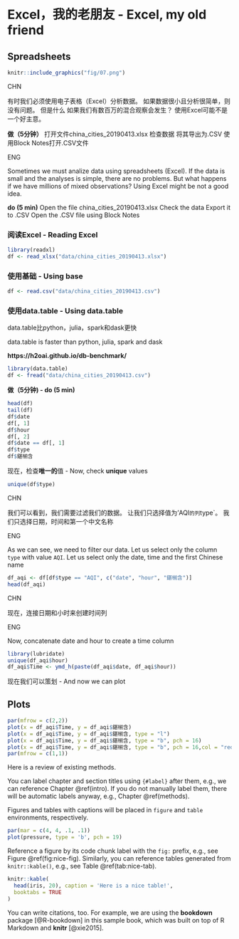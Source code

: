 # Excel，我的老朋友 - Excel, my old friend 

## Spreadsheets

```r
knitr::include_graphics("fig/07.png")
```

CHN

有时我们必须使用电子表格（Excel）分析数据。 如果数据很小且分析很简单，则没有问题。 但是什么
如果我们有数百万的混合观察会发生？ 使用Excel可能不是一个好主意。

**做（5分钟）**
打开文件china_cities_20190413.xlsx
检查数据
将其导出为.CSV
使用Block Notes打开.CSV文件

ENG

Sometimes we must analize data using spreadsheets (Excel). If the data is small and the analyses is simple, there are no problems. But what 
happens if we have millions of mixed observations? Using Excel might be not a good idea. 

**do (5 min)**
Open the file china_cities_20190413.xlsx
Check the data
Export it to .CSV
Open the .CSV file using Block Notes



### 阅读Excel - Reading Excel

```r
library(readxl)
df <- read_xlsx("data/china_cities_20190413.xlsx")
```


### 使用基础 - Using base

```r
df <- read.csv("data/china_cities_20190413.csv")
```


### 使用data.table - Using data.table

data.table比python，julia，spark和dask更快

data.table is faster than python, julia, spark and dask

**https://h2oai.github.io/db-benchmark/**

```r
library(data.table)
df <- fread("data/china_cities_20190413.csv")
```


**做（5分钟) - do (5 min)**
```r
head(df)
tail(df)
df$date
df[, 1]
df$hour
df[, 2]
df$date == df[, 1]
df$type
df$鍖椾含

```

现在，检查**唯一的**值 - Now, check **unique** values

```r
unique(df$type)
```

CHN 

我们可以看到，我们需要过滤我们的数据。 让我们只选择值为'AQI`的列`type`。
我们只选择日期，时间和第一个中文名称

ENG

As we can see, we need to filter our data. Let us select only the column `type` with value `AQI`.
Let us select only the date, time and the first Chinese name

```r
df_aqi <- df[df$type == "AQI", c("date", "hour", "鍖椾含")]
head(df_aqi)
```


CHN 

现在，连接日期和小时来创建时间列

ENG

Now, concatenate date and hour to create a time column


```r
library(lubridate)
unique(df_aqi$hour)
df_aqi$Time <- ymd_h(paste(df_aqi$date, df_aqi$hour))

```


现在我们可以策划 - And now we can plot

## Plots

```r
par(mfrow = c(2,2))
plot(x = df_aqi$Time, y = df_aqi$鍖椾含)
plot(x = df_aqi$Time, y = df_aqi$鍖椾含, type = "l")
plot(x = df_aqi$Time, y = df_aqi$鍖椾含, type = "b", pch = 16)
plot(x = df_aqi$Time, y = df_aqi$鍖椾含, type = "b", pch = 16,col = "red")
par(mfrow = c(1,1))
```



Here is a review of existing methods.



You can label chapter and section titles using `{#label}` after them, e.g., we can reference Chapter \@ref(intro). If you do not manually label them, there will be automatic labels anyway, e.g., Chapter \@ref(methods).

Figures and tables with captions will be placed in `figure` and `table` environments, respectively.

```r
par(mar = c(4, 4, .1, .1))
plot(pressure, type = 'b', pch = 19)
```

Reference a figure by its code chunk label with the `fig:` prefix, e.g., see Figure \@ref(fig:nice-fig). Similarly, you can reference tables generated from `knitr::kable()`, e.g., see Table \@ref(tab:nice-tab).

```r
knitr::kable(
  head(iris, 20), caption = 'Here is a nice table!',
  booktabs = TRUE
)
```

You can write citations, too. For example, we are using the **bookdown** package [@R-bookdown] in this sample book, which was built on top of R Markdown and **knitr** [@xie2015].
